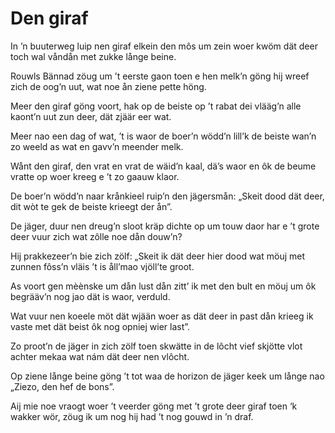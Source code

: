 
# Den giraf

<PoemAudio src={fragment} performer={readers.anja} />

<PoemText>

In ’n buuterweg luip nen giraf
elkein den môs um zein
woer kwöm dät deer toch wal våndån
met zukke långe beine.

Rouwls Bännad zöug um ’t eerste gaon
toen e hen melk’n göng
hij wreef zich de oog’n uut, wat noe
ån ziene pette höng.

Meer den giraf göng voort, hak op
de beiste op ’t rabat
dei vlääg’n alle kaont’n uut
zun deer, dät zjäär eer wat.

Meer nao een dag of wat, ’t is waor
de boer’n wödd’n lill’k
de beiste wan’n zo weeld as wat
en gavv’n meender melk.

Wånt den giraf, den vrat en vrat
de wäid’n kaal, dä’s waor
en ôk de beume vratte op
woer kreeg e ’t zo gaauw klaor.

De boer’n wödd’n naar krånkieel
ruip’n den jägersmån:
„Skeit dood dät deer, dit wòt te gek
de beiste krieegt der ån”.

De jäger, duur nen dreug’n sloot
kräp dichte op um touw
daor har e ’t grote deer vuur zich
wat zôlle noe dån douw’n?

Hij prakkezeer’n bie zich zölf:
„Skeit ik dät deer hier dood
wat möuj met zunnen fôss’n vläis
’t is åll’mao vjöll’te groot.

As voort gen mèènske um dån lust
dån zitt’ ik met den bult
en möuj um ôk begrääv’n nog
jao dät is waor, verduld.

Wat vuur nen koeele möt dät wjään
woer as dät deer in past
dån krieeg ik vaste met dät beist
ôk nog opniej wier last”.

Zo proot’n de jäger in zich zölf
toen skwätte in de lôcht
vief skjötte vlot achter mekaa
wat nám dät deer nen vlôcht.

Op ziene långe beine göng ’t
tot waa de horizon
de jäger keek um långe nao
„Ziezo, den hef de bons”.

Aij mie noe vraogt woer ’t veerder göng
met ’t grote deer giraf
toen ‘k wakker wör, zöug ik um nog
hij had ’t nog gouwd in ’n draf.

</PoemText>
